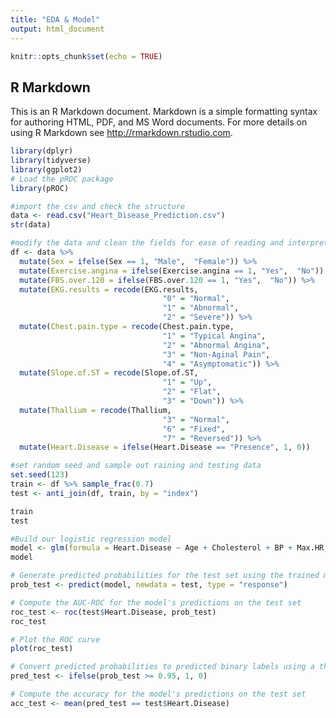 ```yaml
---
title: "EDA & Model"
output: html_document
---
```


```r
knitr::opts_chunk$set(echo = TRUE)
```

## R Markdown

This is an R Markdown document. Markdown is a simple formatting syntax for authoring HTML, PDF, and MS Word documents. For more details on using R Markdown see <http://rmarkdown.rstudio.com>.

```r
library(dplyr)
library(tidyverse)
library(ggplot2)
# Load the pROC package
library(pROC)

```

```r
#import the csv and check the structure
data <- read.csv("Heart_Disease_Prediction.csv")
str(data)

```

```r
#modify the data and clean the fields for ease of reading and interpretation
df <- data %>% 
  mutate(Sex = ifelse(Sex == 1, "Male",  "Female")) %>% 
  mutate(Exercise.angina = ifelse(Exercise.angina == 1, "Yes",  "No")) %>% 
  mutate(FBS.over.120 = ifelse(FBS.over.120 == 1, "Yes",  "No")) %>% 
  mutate(EKG.results = recode(EKG.results, 
                                  "0" = "Normal", 
                                  "1" = "Abnormal", 
                                  "2" = "Severe")) %>% 
  mutate(Chest.pain.type = recode(Chest.pain.type, 
                                  "1" = "Typical Angina", 
                                  "2" = "Abnormal Angina", 
                                  "3" = "Non-Aginal Pain",
                                  "4" = "Asymptomatic")) %>% 
  mutate(Slope.of.ST = recode(Slope.of.ST, 
                                  "1" = "Up", 
                                  "2" = "Flat", 
                                  "3" = "Down")) %>% 
  mutate(Thallium = recode(Thallium, 
                                  "3" = "Normal", 
                                  "6" = "Fixed", 
                                  "7" = "Reversed")) %>% 
  mutate(Heart.Disease = ifelse(Heart.Disease == "Presence", 1, 0)) 


```

```r
#set random seed and sample out raining and testing data
set.seed(123)
train <- df %>% sample_frac(0.7)
test <- anti_join(df, train, by = "index")

train
test
```

```r
#Build our logistic regression model 
model <- glm(formula = Heart.Disease ~ Age + Cholesterol + BP + Max.HR + ST.depression + Sex, data = train, family = binomial, contrasts = list(Sex = contr.treatment))
model

```

```r
# Generate predicted probabilities for the test set using the trained model
prob_test <- predict(model, newdata = test, type = "response")

# Compute the AUC-ROC for the model's predictions on the test set
roc_test <- roc(test$Heart.Disease, prob_test)
roc_test

# Plot the ROC curve
plot(roc_test)

# Convert predicted probabilities to predicted binary labels using a threshold of 0.95
pred_test <- ifelse(prob_test >= 0.95, 1, 0)

# Compute the accuracy for the model's predictions on the test set
acc_test <- mean(pred_test == test$Heart.Disease)

```





